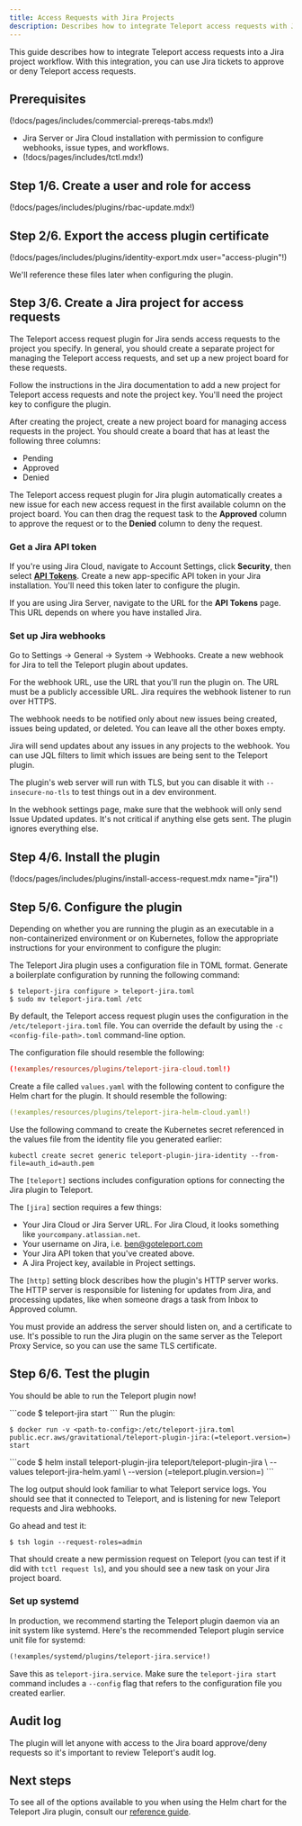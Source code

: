 ```yaml
---
title: Access Requests with Jira Projects
description: Describes how to integrate Teleport access requests with Jira project workflows.
---
```


This guide describes how to integrate Teleport access requests into a Jira project workflow. 
With this integration, you can use Jira tickets to approve or deny Teleport access requests.

## Prerequisites

(!docs/pages/includes/commercial-prereqs-tabs.mdx!)

- Jira Server or Jira Cloud installation with permission to configure webhooks, 
  issue types, and workflows.
- (!docs/pages/includes/tctl.mdx!)

## Step 1/6. Create a user and role for access

(!docs/pages/includes/plugins/rbac-update.mdx!)

## Step 2/6. Export the access plugin certificate

(!docs/pages/includes/plugins/identity-export.mdx user="access-plugin"!)

We'll reference these files later when configuring the plugin.

## Step 3/6. Create a Jira project for access requests

The Teleport access request plugin for Jira sends access requests to the project you specify. 
In general, you should create a separate project for managing the Teleport access requests, and 
set up a new project board for these requests.

Follow the instructions in the Jira documentation to add a new project for Teleport access 
requests and note the project key. You'll need the project key to configure the plugin.

After creating the project, create a new project board for managing access requests in the project. 
You should create a board that has at least the following three columns:

- Pending
- Approved
- Denied

The Teleport access request plugin for Jira plugin automatically creates a new issue for each 
new access request in the first available column on the project board. You can then drag the 
request task to the **Approved** column to approve the request or to the **Denied** column 
to deny the request.

### Get a Jira API token

If you're using Jira Cloud, navigate to Account Settings, click **Security**, then select
[**API Tokens**](https://id.atlassian.com/manage-profile/security/api-tokens).
Create a new app-specific API token in your Jira installation. 
You'll need this token later to configure the plugin.

If you are using Jira Server, navigate to the URL for the **API Tokens** page.
This URL depends on where you have installed Jira.

### Set up Jira webhooks

Go to Settings → General → System → Webhooks.
Create a new webhook for Jira to tell the Teleport plugin about updates.

For the webhook URL, use the URL that you'll run the plugin on. The URL must be a publicly 
accessible URL. Jira requires the webhook listener to run over HTTPS.

The webhook needs to be notified only about new issues being created, issues being 
updated, or deleted. You can leave all the other boxes empty.

Jira will send updates about any issues in any projects to the webhook.
You can use JQL filters to limit which issues are being sent to the Teleport plugin.

The plugin's web server will run with TLS, but you can disable it with `--insecure-no-tls` 
to test things out in a dev environment.

In the webhook settings page, make sure that the webhook will only send Issue Updated 
updates. It's not critical if anything else gets sent. The plugin ignores everything else.

## Step 4/6. Install the plugin

(!docs/pages/includes/plugins/install-access-request.mdx name="jira"!)

## Step 5/6. Configure the plugin

Depending on whether you are running the plugin as an executable in a
non-containerized environment or on Kubernetes, follow the appropriate
instructions for your environment to configure the plugin: 

<Tabs>
<TabItem 
label="Executable" 
>

The Teleport Jira plugin uses a configuration file in TOML format. Generate a
boilerplate configuration by running the following command:

```code
$ teleport-jira configure > teleport-jira.toml
$ sudo mv teleport-jira.toml /etc
```

By default, the Teleport access request plugin uses the configuration in
the `/etc/teleport-jira.toml` file. You can override the default by using
the `-c <config-file-path>.toml` command-line option.

The configuration file should resemble the following:

```toml
(!examples/resources/plugins/teleport-jira-cloud.toml!)
```
</TabItem>
<TabItem 
label="Helm Chart" 
>

Create a file called `values.yaml` with the following content to configure
the Helm chart for the plugin. It should resemble the following:

```yaml
(!examples/resources/plugins/teleport-jira-helm-cloud.yaml!)
```

Use the following command to create the Kubernetes secret referenced in the
values file from the identity file you generated earlier:

```console
kubectl create secret generic teleport-plugin-jira-identity --from-file=auth_id=auth.pem
```
</TabItem>
</Tabs>

The `[teleport]` sections includes configuration options for connecting the Jira
plugin to Teleport.

The `[jira]` section requires a few things:

- Your Jira Cloud or Jira Server URL. For Jira Cloud, it looks something like `yourcompany.atlassian.net`.
- Your username on Jira, i.e. [ben@goteleport.com](mailto:ben@goteleport.com)
- Your Jira API token that you've created above.
- A Jira Project key, available in Project settings.

The `[http]` setting block describes how the plugin's HTTP server works. 
The HTTP server is responsible for listening for updates from Jira, and processing updates, 
like when someone drags a task from Inbox to Approved column.

You must provide an address the server should listen on, and a certificate to use. 
It's possible to run the Jira plugin on the same server as the Teleport Proxy Service, so 
you can use the same TLS certificate.

## Step 6/6. Test the plugin

You should be able to run the Teleport plugin now!

<Tabs>
<TabItem label="Executable" scopes={["oss", "enterprise", "cloud"]}>
```code
$ teleport-jira start
```
</TabItem>
<TabItem label="Docker">
Run the plugin:

```code
$ docker run -v <path-to-config>:/etc/teleport-jira.toml public.ecr.aws/gravitational/teleport-plugin-jira:(=teleport.version=) start
```
</TabItem>
<TabItem label="Helm Chart" scopes={["oss", "enterprise", "cloud"]}>
```code
$ helm install teleport-plugin-jira teleport/teleport-plugin-jira \
  --values teleport-jira-helm.yaml \
  --version (=teleport.plugin.version=)
```
</TabItem>
</Tabs>

The log output should look familiar to what Teleport service logs. You should see that it connected to Teleport, and is listening for new Teleport requests and Jira webhooks.

Go ahead and test it:

```code
$ tsh login --request-roles=admin
```

That should create a new permission request on Teleport (you can test if it did with `tctl request ls`), and you should see a new task on your Jira project board.

### Set up systemd

In production, we recommend starting the Teleport plugin daemon via an init system like systemd.
Here's the recommended Teleport plugin service unit file for systemd:

```txt
(!examples/systemd/plugins/teleport-jira.service!)
```

Save this as `teleport-jira.service`. Make sure the `teleport-jira start` command includes a `--config` flag that refers to the configuration file you created earlier.

## Audit log

The plugin will let anyone with access to the Jira board approve/deny requests so it's
important to review Teleport's audit log.

## Next steps

To see all of the options available to you when using the Helm chart for the
Teleport Jira plugin, consult our [reference
guide](../../reference/helm-reference/teleport-plugin-jira.mdx).
